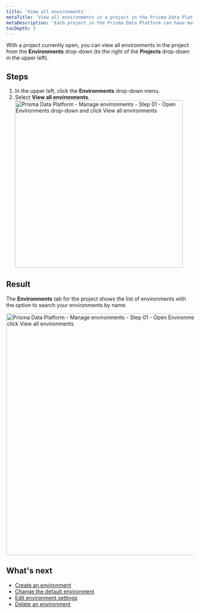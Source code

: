 ```yaml
---
title: 'View all environments'
metaTitle: 'View all environments in a project in the Prisma Data Platform'
metaDescription: 'Each project in the Prisma Data Platform can have multiple environments to separate database development activities, such as production, staging, development, and others. You can view all environments for a project from the Environments menu that appears to the right of the Projects menu.'
tocDepth: 3
---
```


<TopBlock>

With a project currently open, you can view all environments in the project from the **Environments** drop-down (to the right of the **Projects** drop-down in the upper left).

</TopBlock>

## Steps

1. In the upper left, click the **Environments** drop-down menu.
2. Select **View all environments**.
    <img
        src="https://res.cloudinary.com/prismaio/image/upload/v1667029937/docs/pdp/environments/manage-environments-01-click-environments-drop-down_mgjwun.png"
        alt="Prisma Data Platform - Manage environments - Step 01 - Open Environments drop-down and click View all environments"
        width="450px"
    />

## Result

The **Environments** tab for the project shows the list of environments with the option to search your environments by name.

<img
    src="https://res.cloudinary.com/prismaio/image/upload/v1667168653/docs/pdp/environments/manage-environments-list-of-environments_fsxw2g.png"
    alt="Prisma Data Platform - Manage environments - Step 01 - Open Environments drop-down and click View all environments"
    width="650px"
/>

## What's next

* [Create an environment](/data-platform/environments/create)
* [Change the default environment](/data-platform/environments/edit-settings/change-default-environment)
* [Edit environment settings](/data-platform/environments/edit-settings)
* [Delete an environment](/data-platform/environments/delete)